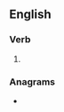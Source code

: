 ==English==

===Verb===
{{head|en|present participle}}

# {{present participle of|adolesce|lang=en|nocat=1}}

===Anagrams===
* {{anagrams|en|a=acdegilnos|algedonics}}